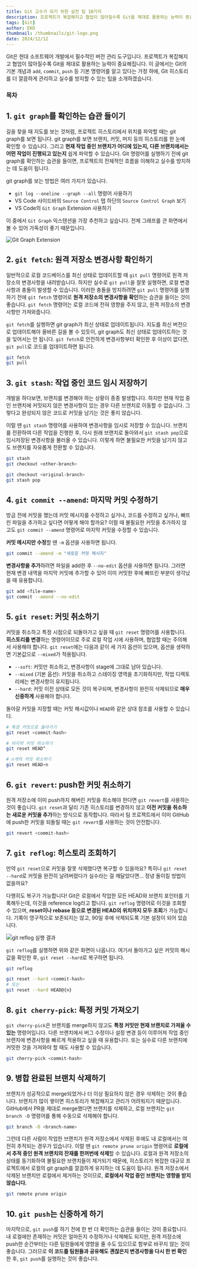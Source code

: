 ```yaml
---
title: Git 고수가 되기 위한 실전 팁 10가지
description: 프로젝트가 복잡해지고 협업이 많아질수록 Git을 제대로 활용하는 능력이 중요해집니다. Git 히스토리를 더 깔끔하게 관리하고 실수를 방지할 수 있는 팁을 소개하겠습니다.
tags: [Git]
author: EKO
thumbnail: /thumbnails/git-logo.png
date: 2024/12/12
---
```


Git은 현대 소프트웨어 개발에서 필수적인 버전 관리 도구입니다. 프로젝트가 복잡해지고 협업이 많아질수록 Git을 제대로 활용하는 능력이 중요해집니다. 이 글에서는 Git의 기본 개념과 `add`, `commit`, `push` 등 기본 명령어를 알고 있다는 가정 하에, Git 히스토리를 더 깔끔하게 관리하고 실수를 방지할 수 있는 팁을 소개하겠습니다.

### 목차

## 1. `git graph`를 확인하는 습관 들이기

길을 찾을 때 지도를 보는 것처럼, 프로젝트 히스토리에서 위치를 파악할 때는 git graph를 보면 됩니다. git graph를 보면 브랜치, 커밋, 머지 등의 히스토리를 한 눈에 확인할 수 있습니다. 그리고 **현재 작업 중인 브랜치가 어디에 있는지, 다른 브랜치에서는 어떤 작업이 진행되고 있는지** 쉽게 파악할 수 있습니다. Git 명령어를 실행하기 전에 git graph를 확인하는 습관을 들이면, 프로젝트의 전체적인 흐름을 이해하고 실수를 방지하는 데 도움이 됩니다.

git graph를 보는 방법은 여러 가지가 있습니다.

- `git log --oneline --graph --all` 명령어 사용하기
- VS Code 사이드바의 `Source Control` 탭 하단의 `Source Control Graph` 보기
- VS Code의 `Git Graph` Extension 사용하기

이 중에서 `Git Graph` 익스텐션을 가장 추천하고 싶습니다. 전체 그래프를 큰 화면에서 볼 수 있어 가독성이 좋기 때문입니다.

<Image
  src="/git-advanced-tips/01.jpg"
  alt="Git Graph Extension"
  caption="git graph를 지도처럼 사용하세요."
/>

## 2. `git fetch`: 원격 저장소 변경사항 확인하기

일반적으로 로컬 코드베이스를 최신 상태로 업데이트할 때 `git pull` 명령어로 원격 저장소의 변경사항을 내려받습니다. 하지만 실수로 `git pull`을 잘못 실행하면, 로컬 변경사항과 충돌이 발생할 수 있습니다. 이러한 충돌을 방지하려면 `git pull` 명령어를 실행하기 전에 `git fetch` 명령어로 **원격 저장소의 변경사항을 확인**하는 습관을 들이는 것이 좋습니다. `git fetch` 명령어는 로컬 코드에 전혀 영향을 주지 않고, 원격 저장소의 변경사항만 가져와줍니다.

`git fetch`를 실행하면 git graph가 최신 상태로 업데이트됩니다. 지도를 최신 버전으로 업데이트해야 올바른 길을 볼 수 있듯이, git graph도 최신 상태로 업데이트하는 것을 잊어서는 안 됩니다. `git fetch`로 안전하게 변경사항부터 확인한 후 이상이 없다면, `git pull`로 코드를 업데이트하면 됩니다.

```bash
git fetch
git pull
```

## 3. `git stash`: 작업 중인 코드 임시 저장하기

개발을 하다보면, 브랜치를 변경해야 하는 상황이 종종 발생합니다. 하지만 현재 작업 중인 브랜치에 커밋되지 않은 변경사항이 있는 경우 다른 브랜치로 이동할 수 없습니다. 그렇다고 완성되지 않은 코드로 커밋을 남기는 것은 좋지 않습니다.

이럴 땐 `git stash` 명령어를 사용하여 변경사항을 임시로 저장할 수 있습니다. 브랜치를 전환하여 다른 작업을 진행한 후, 다시 원래 브랜치로 돌아와서 `git stash pop`으로 임시저장된 변경사항을 불러올 수 있습니다. 이렇게 하면 불필요한 커밋을 남기지 않고도 브랜치를 자유롭게 전환할 수 있습니다.

```bash
git stash
git checkout <other-branch>

git checkout <original-branch>
git stash pop
```

<Ads />

## 4. `git commit --amend`: 마지막 커밋 수정하기

방금 전에 커밋을 했는데 커밋 메시지를 수정하고 싶거나, 코드를 수정하고 싶거나, 빠뜨린 파일을 추가하고 싶다면 어떻게 해야 할까요? 이럴 때 불필요한 커밋을 추가하지 않고도 `git commit --amend` 명령어로 마지막 커밋을 수정할 수 있습니다.

**커밋 메시지만 수정**할 땐 `-m` 옵션을 사용하면 됩니다.

```bash
git commit --amend -m "새로운 커밋 메시지"
```

**변경사항을 추가**하려면 파일을 add한 후 `--no-edit` 옵션을 사용하면 됩니다. 그러면 현재 변경 내역을 마지막 커밋에 추가할 수 있어 이미 커밋한 후에 빠뜨린 부분이 생각났을 때 유용합니다.

```bash
git add <file-name>
git commit --amend --no-edit
```

## 5. `git reset`: 커밋 취소하기

커밋을 취소하고 특정 시점으로 되돌아가고 싶을 때 `git reset` 명령어를 사용합니다. **히스토리를 변경**하는 명령어이므로 주로 로컬 작업 시에 사용하며, 협업할 때는 주의해서 사용해야 합니다. `git reset`에는 다음과 같이 세 가지 옵션이 있으며, 옵션을 생략하면 기본값으로 `--mixed`가 적용됩니다.

- `--soft`: 커밋만 취소하고, 변경사항이 stage에 그대로 남아 있습니다.
- `--mixed` (기본 옵션): 커밋을 취소하고 스테이징 영역을 초기화하지만, 작업 디렉토리에는 변경사항이 유지됩니다.
- `--hard`: 커밋 이전 상태로 모든 것이 복구되며, 변경사항이 완전히 삭제되므로 **매우 신중하게** 사용해야 합니다.

돌아갈 커밋을 지정할 때는 커밋 해시값이나 `HEAD`와 같은 상대 참조를 사용할 수 있습니다.

```bash
# 특정 커밋으로 돌아가기
git reset <commit-hash>

# 마지막 커밋 취소하기
git reset HEAD^

# n개의 커밋 취소하기
git reset HEAD~n
```

## 6. `git revert`: push한 커밋 취소하기

원격 저장소에 이미 push까지 해버린 커밋을 취소해야 한다면 `git revert`를 사용하는 것이 좋습니다. `git reset`과 달리 기존 히스토리를 변경하지 않고 **이전 커밋을 취소하는 새로운 커밋을 추가**하는 방식으로 동작합니다. 따라서 팀 프로젝트에서 이미 GitHub에 push한 커밋을 되돌릴 때는 `git revert`를 사용하는 것이 안전합니다.

```bash
git revert <commit-hash>
```

<Ads />

## 7. `git reflog`: 히스토리 조회하기

만약 `git reset`으로 커밋을 잘못 삭제했다면 복구할 수 있을까요? 특히나 `git reset --hard`로 커밋을 완전히 날려버렸다가 실수라는 걸 깨달았다면... 정녕 돌이킬 방법이 없을까요?

다행히도 복구가 가능합니다! Git은 로컬에서 작업한 모든 HEAD와 브랜치 포인터를 기록해두는데, 이것을 reference log라고 합니다. `git reflog` 명령어로 이것을 조회할 수 있으며, **reset이나 rebase 등으로 변경된 HEAD의 위치까지 모두 조회**가 가능합니다. 기록이 영구적으로 보존되지는 않고, 90일 후에 삭제되도록 기본 설정이 되어 있습니다.

<Image src="/git-advanced-tips/02.png" alt="git reflog 실행 결과" />

`git reflog`를 실행하면 위와 같은 화면이 나옵니다. 여기서 돌아가고 싶은 커밋의 해시값을 확인한 후, `git reset --hard`로 복구하면 됩니다.

```bash
git reflog

git reset --hard <commit-hash>
# 또는
git reset --hard HEAD@{n}
```

## 8. `git cherry-pick`: 특정 커밋 가져오기

`git cherry-pick`은 브랜치를 merge하지 않고도 **특정 커밋만 현재 브랜치로 가져올 수 있는** 명령어입니다. 다른 브랜치에서 버그 수정이나 설정 변경 등이 이루어져 작업 중인 브랜치에 변경사항을 빠르게 적용하고 싶을 때 유용합니다. 또는 실수로 다른 브랜치에 커밋한 것을 가져와야 할 때도 사용할 수 있습니다.

```bash
git cherry-pick <commit-hash>
```

## 9. 병합 완료된 브랜치 삭제하기

브랜치가 성공적으로 merge되었거나 더 이상 필요하지 않은 경우 삭제하는 것이 좋습니다. 브랜치가 많이 쌓이면 히스토리가 복잡해지고 관리가 어려워지기 때문입니다. GitHub에서 PR을 제대로 merge했다면 브랜치를 삭제하고, 로컬 브랜치는 `git branch -D` 명령어를 통해 수동으로 삭제해야 합니다.

```bash
git branch -D <branch-name>
```

그런데 다른 사람이 작업한 브랜치가 원격 저장소에서 삭제된 후에도 내 로컬에서는 여전히 추적되는 경우가 있습니다. 이럴 땐 `git remote prune origin` 명령어로 **로컬에서 추적 중인 원격 브랜치의 잔재를 한꺼번에 삭제**할 수 있습니다. 로컬과 원격 저장소의 상태를 동기화하여 불필요한 브랜치들이 제거되기 때문에, 히스토리가 복잡한 대규모 프로젝트에서 로컬의 git graph를 깔끔하게 유지하는 데 도움이 됩니다. 원격 저장소에서 삭제된 브랜치만 로컬에서 제거하는 것이므로, **로컬에서 작업 중인 브랜치는 영향을 받지 않습니다.**

```bash
git remote prune origin
```

## 10. `git push`는 신중하게 하기

마지막으로, `git push`를 하기 전에 한 번 더 확인하는 습관을 들이는 것이 중요합니다. 내 로컬에만 존재하는 커밋은 얼마든지 수정하거나 삭제해도 되지만, 원격 저장소에 push한 순간부터는 다른 팀원들에게 영향을 줄 수도 있으므로 함부로 바꾸지 않는 것이 좋습니다. 그러므로 **이 코드를 팀원들과 공유해도 괜찮은지 변경사항을 다시 한 번 확인**한 후, `git push`를 실행하는 것이 좋습니다.
